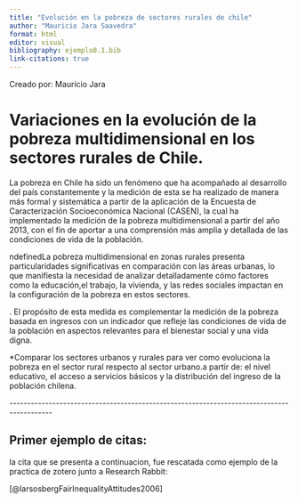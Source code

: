 ```yaml
---
title: "Evolución en la pobreza de sectores rurales de chile"
author: "Mauricio Jara Saavedra"
format: html
editor: visual
bibliography: ejemplo0.1.bib
link-citations: true
---
```


Creado por: Mauricio Jara

# Variaciones en la evolución de la pobreza multidimensional en los sectores rurales de Chile.

La pobreza en Chile ha sido un fenómeno que ha acompañado al desarrollo del país constantemente y la medición de esta se ha realizado de manera más formal y sistemática a partir de la aplicación de la Encuesta de Caracterización Socioeconómica Nacional (CASEN), la cual ha implementado la medición de la pobreza multidimensional a partir del año 2013, con el fin de aportar a una comprensión más amplia y detallada de las condiciones de vida de la población.

ndefinedLa pobreza multidimensional en zonas rurales presenta particularidades significativas en comparación con las áreas urbanas, lo que manifiesta la necesidad de analizar detalladamente cómo factores como la educación,el trabajo, la vivienda, y las redes sociales impactan en la configuración de la pobreza en estos sectores.

. El propósito de
esta medida es complementar la medición de la pobreza basada en ingresos con un indicador que
refleje las condiciones de vida de la población en aspectos relevantes para el bienestar social y una
vida digna.

\*Comparar los sectores urbanos y rurales para ver como evoluciona la pobreza en el sector rural respecto al sector urbano.a partir de: el nivel educativo, el acceso a servicios básicos y la distribución del ingreso de la población chilena.

\-\-\-\-\-\-\-\-\-\-\-\-\-\-\-\-\-\-\-\-\-\-\-\-\-\-\-\-\-\-\-\-\-\-\-\-\-\-\-\-\-\-\-\-\-\-\-\-\-\-\-\-\-\-\-\-\-\-\-\-\-\-\-\-\-\-\-\-\-\-\-\-\-\-\-\-\-\-\-\-\-\-\-\-\-\-\-\-\--

## Primer ejemplo de citas:

la cita que se presenta a continuacion, fue rescatada como ejemplo de la practica de zotero junto a Research Rabbit:

[@larsosbergFairInequalityAttitudes2006]
